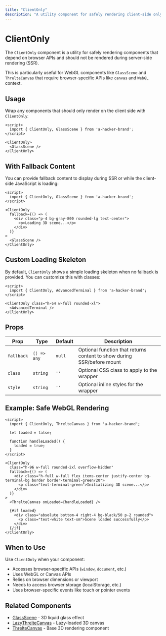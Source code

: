 ```yaml
---
title: "ClientOnly"
description: "A utility component for safely rendering client-side only content like WebGL components"
---
```


# ClientOnly

The `ClientOnly` component is a utility for safely rendering components that depend on browser APIs and should not be rendered during server-side rendering (SSR).

This is particularly useful for WebGL components like `GlassScene` and `ThrelteCanvas` that require browser-specific APIs like `canvas` and `WebGL` context.

## Usage

Wrap any components that should only render on the client side with `ClientOnly`:

```svelte
<script>
  import { ClientOnly, GlassScene } from 'a-hacker-brand';
</script>

<ClientOnly>
  <GlassScene />
</ClientOnly>
```

## With Fallback Content

You can provide fallback content to display during SSR or while the client-side JavaScript is loading:

```svelte
<script>
  import { ClientOnly, GlassScene } from 'a-hacker-brand';
</script>

<ClientOnly
  fallback={() => (
    <div class="p-4 bg-gray-800 rounded-lg text-center">
      <p>Loading 3D scene...</p>
    </div>
  )}
>
  <GlassScene />
</ClientOnly>
```

## Custom Loading Skeleton

By default, `ClientOnly` shows a simple loading skeleton when no fallback is provided. You can customize this with classes:

```svelte
<script>
  import { ClientOnly, AdvancedTerminal } from 'a-hacker-brand';
</script>

<ClientOnly class="h-64 w-full rounded-xl">
  <AdvancedTerminal />
</ClientOnly>
```

## Props

| Prop | Type | Default | Description |
|------|------|---------|-------------|
| `fallback` | `() => any` | `null` | Optional function that returns content to show during SSR/before mount |
| `class` | `string` | `''` | Optional CSS class to apply to the wrapper |
| `style` | `string` | `''` | Optional inline styles for the wrapper |

## Example: Safe WebGL Rendering

```svelte
<script>
  import { ClientOnly, ThrelteCanvas } from 'a-hacker-brand';
  
  let loaded = false;
  
  function handleLoaded() {
    loaded = true;
  }
</script>

<ClientOnly
  class="h-96 w-full rounded-2xl overflow-hidden"
  fallback={() => (
    <div class="h-full w-full flex items-center justify-center bg-terminal-bg border border-terminal-green/20">
      <p class="text-terminal-green">Initializing 3D scene...</p>
    </div>
  )}
>
  <ThrelteCanvas onLoaded={handleLoaded} />
  
  {#if loaded}
    <div class="absolute bottom-4 right-4 bg-black/50 p-2 rounded">
      <p class="text-white text-sm">Scene loaded successfully</p>
    </div>
  {/if}
</ClientOnly>
```

## When to Use

Use `ClientOnly` when your component:

- Accesses browser-specific APIs (`window`, `document`, etc.)
- Uses WebGL or Canvas APIs
- Relies on browser dimensions or viewport
- Needs to access browser storage (localStorage, etc.)
- Uses browser-specific events like touch or pointer events

## Related Components

- [GlassScene](/components/glass-scene) - 3D liquid glass effect
- [LazyThrelteCanvas](/components/lazy-threlte-canvas) - Lazy-loaded 3D canvas
- [ThrelteCanvas](/components/threlte-canvas) - Base 3D rendering component